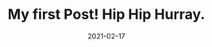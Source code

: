 ---
title: My first Post! Hip Hip Hurray.
slug: my-first-blog
date: 2021-02-17
excerpt: I think this is my blogs description

---
